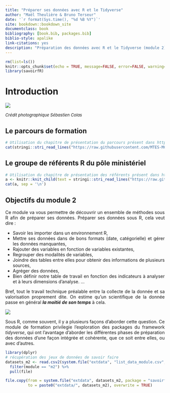 ```yaml
--- 
title: "Préparer ses données avec R et le Tidyverse"
author: "Maël Theulière & Bruno Terseur"
date: '`r format(Sys.time(), "%d %B %Y")`'
site: bookdown::bookdown_site
documentclass: book
bibliography: [book.bib, packages.bib]
biblio-style: apalike
link-citations: yes
description: "Préparation des données avec R et le Tidyverse (module 2)"
---
```


<style> 
  body {text-align: justify;}
</style>

```r
rm(list=ls())
knitr::opts_chunk$set(echo = TRUE, message=FALSE, error=FALSE, warning=FALSE, fig.width=6, fig.height=6)
library(savoirfR)
```

# Introduction

![](images/cover.jpg)

<font size="2"> 
*Crédit photographique Sébastien Colas*
</font> 

## Le parcours de formation

```r
# Utilisation du chapitre de présentation du parcours présent dans https://github.com/MTES-MCT/parcours-r
cat(stringi::stri_read_lines("https://raw.githubusercontent.com/MTES-MCT/parcours-r/master/parties_communes/le_parcours_R.Rmd", encoding = "UTF-8"), sep = "\n")
```


## Le groupe de référents R du pôle ministériel

```r
# Utilisation du chapitre de présentation des référents présent dans https://github.com/MTES-MCT/parcours-r
a <- knitr::knit_child(text = stringi::stri_read_lines("https://raw.githubusercontent.com/MTES-MCT/parcours-r/master/parties_communes/les_referents_R.Rmd", encoding = "UTF-8"), quiet = TRUE)
cat(a, sep = '\n')
```


## Objectifs du module 2

Ce module va vous permettre de découvrir un ensemble de méthodes sous R afin de préparer ses données. 
Préparer ses données sous R, cela veut dire : 

- Savoir les importer dans un environnement R,
- Mettre ses données dans de bons formats (date, catégorielle) et gérer les données manquantes,
- Rajouter des variables en fonction de variables existantes,
- Regrouper des modalités de variables,
- Joindre des tables entre elles pour obtenir des informations de plusieurs sources,
- Agréger des données,
- Bien définir notre table de travail en fonction des indicateurs à analyser et à leurs dimensions d'analyse.
...

Bref, tout le travail technique préalable entre la collecte de la donnée et sa valorisation proprement dite.
On estime qu'un scientifique de la donnée passe en général ***la moitié de son temps*** à cela.

![](images/cover.png)

Sous R, comme souvent, il y a plusieurs façons d'aborder cette question. Ce module de formation privilegie l'exploration des packages du framework *tidyverse*, qui ont l'avantage d'aborder les différentes phases de préparation des données d'une façon intégrée et cohérente, que ce soit entre elles, ou avec d'autres.

```r
library(dplyr)
# récupération des jeux de données de savoir faire
datasets_m2 <- read.csv2(system.file("extdata", "list_data_module.csv", package = "savoirfR")) %>% 
  filter(module == "m2") %>% 
  pull(file)

file.copy(from = system.file("extdata", datasets_m2, package = "savoirfR"), 
          to = paste0("extdata/", datasets_m2), overwrite = TRUE)

```

